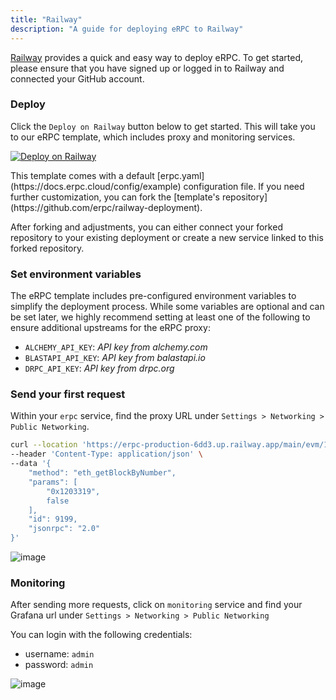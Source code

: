 ```yaml
---
title: "Railway"
description: "A guide for deploying eRPC to Railway"
---
```



[Railway](https://railway.app) provides a quick and easy way to deploy eRPC. To get started, please ensure that you have signed up or logged in to Railway and connected your GitHub account.

<Steps>

### Deploy

Click the `Deploy on Railway` button below to get started. This will take you to our eRPC template, which includes proxy and monitoring services.

[![Deploy on Railway](https://railway.app/button.svg)](https://railway.app/template/10iW1q)

<Callout type="info">
  This template comes with a default [erpc.yaml](https://docs.erpc.cloud/config/example) configuration file. If you need further customization, you can fork the [template's repository](https://github.com/erpc/railway-deployment).

  After forking and adjustments, you can either connect your forked repository to your existing deployment or create a new service linked to this forked repository.
</Callout>

### Set environment variables

The eRPC template includes pre-configured environment variables to simplify the deployment process. While some variables are optional and can be set later, we highly recommend setting at least one of the following to ensure additional upstreams for the eRPC proxy:

  - `ALCHEMY_API_KEY`: *API key from alchemy.com*
  - `BLASTAPI_API_KEY`: *API key from balastapi.io*
  - `DRPC_API_KEY`: *API key from drpc.org*

### Send your first request

Within your `erpc` service, find the proxy URL under `Settings > Networking > Public Networking`.

```bash
curl --location 'https://erpc-production-6dd3.up.railway.app/main/evm/1' \
--header 'Content-Type: application/json' \
--data '{
    "method": "eth_getBlockByNumber",
    "params": [
        "0x1203319",
        false
    ],
    "id": 9199,
    "jsonrpc": "2.0"
}'
```

![image](https://i.imgur.com/WRezSaK.png)

### Monitoring

After sending more requests, click on `monitoring` service and find your Grafana url under `Settings > Networking > Public Networking`

You can login with the following credentials:

- username: `admin`
- password: `admin`

![image](https://i.imgur.com/sOpBuXe.png)

</Steps>